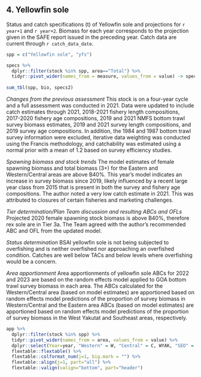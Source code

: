 ## 4. Yellowfin sole
Status and catch specifications (t) of Yellowfin sole and projections for `r year+1` and `r year+2`. 
Biomass for each year corresponds to the projection given in the SAFE report issued in the preceding year. 
Catch data are current through `r catch_data_date`.

```r
spp = c("Yellowfin sole", "yfs")

specs %>% 
  dplyr::filter(stock %in% spp, area=="Total") %>% 
  tidyr::pivot_wider(names_from = measure, values_from = value) -> specs2
  
sum_tbl(spp, bio, specs2)
```

*Changes from the previous assessment*
This stock is on a four-year cycle and a full assessment was conducted in 2021. Data were updated to include catch estimates through 2021, 2018-2021 fishery length compositions, 2017-2020 fishery age compositions, 2019 and 2021 NMFS bottom trawl survey biomass estimates, 2019 and 2021 survey length compositions, and 2019 survey age compositions. In addition, the 1984 and 1987 bottom trawl survey information were excluded, iterative data weighting was conducted using the Francis methodology, and catchability was estimated using a normal prior with a mean of 1.2 based on survey efficiency studies.

*Spawning biomass and stock trends*
The model estimates of female spawning biomass and total biomass (3+) for the Eastern and Western/Central areas are above B40%. This year’s model indicates an increase in survey biomass since 2019, likely influenced by a recent large year class from 2015 that is present in both the survey and fishery age compositions. The author noted a very low catch estimate in 2021. This was attributed to closures of certain fisheries and marketing challenges.

*Tier determination/Plan Team discussion and resulting ABCs and OFLs*
Projected 2020 female spawning stock biomass is above B40%, therefore rex sole are in Tier 3a. The Team agreed with the author’s recommended ABC and OFL from the updated model.

*Status determination*
BSAI yellowfin sole is not being subjected to overfishing and is neither overfished nor approaching an overfished condition. Catches are well below TACs and below levels where overfishing would be a concern.

*Area apportionment*
Area apportionments of yellowfin sole ABCs for 2022 and 2023 are based on the random effects model applied to GOA bottom trawl survey biomass in each area. The ABCs calculated for the Western/Central area (based on model estimates) are apportioned based on random effects model predictions of the proportion of survey biomass in Western/Central and the Eastern area ABCs (based on model estimates) are apportioned based on random effects model predictions of the proportion of survey biomass in the West Yakutat and Southeast areas, respectively.


```r
app %>% 
  dplyr::filter(stock %in% spp) %>% 
  tidyr::pivot_wider(names_from = area, values_from = value) %>% 
  dplyr::select(Year=year, "Western" = W, "Central" = C, WYAK, "SEO" = "EYAK/SEO", Total ) %>% 
  flextable::flextable() %>% 
  flextable::colformat_num(j=1, big.mark = "") %>% 
  flextable::align(j=1, part="all") %>% 
  flextable::valign(valign="bottom", part="header")
```

